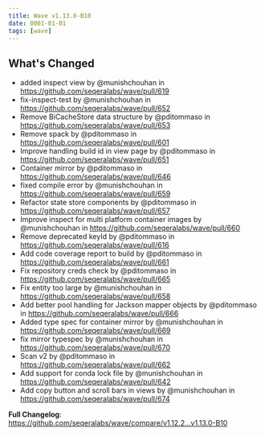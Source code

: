 ```yaml
---
title: Wave v1.13.0-B10
date: 0001-01-01
tags: [wave]
---
```


## What's Changed
* added inspect view by @munishchouhan in https://github.com/seqeralabs/wave/pull/619
* fix-inspect-test by @munishchouhan in https://github.com/seqeralabs/wave/pull/652
* Remove BiCacheStore data structure by @pditommaso in https://github.com/seqeralabs/wave/pull/653
* Remove spack by @pditommaso in https://github.com/seqeralabs/wave/pull/601
* Improve handling build id in view page by @pditommaso in https://github.com/seqeralabs/wave/pull/651
* Container mirror by @pditommaso in https://github.com/seqeralabs/wave/pull/646
* fixed compile error by @munishchouhan in https://github.com/seqeralabs/wave/pull/659
* Refactor state store components  by @pditommaso in https://github.com/seqeralabs/wave/pull/657
* Improve inspect for multi platform container images by @munishchouhan in https://github.com/seqeralabs/wave/pull/660
* Remove deprecated keyId by @pditommaso in https://github.com/seqeralabs/wave/pull/616
* Add code coverage report to build by @pditommaso in https://github.com/seqeralabs/wave/pull/661
* Fix repository creds check by @pditommaso in https://github.com/seqeralabs/wave/pull/665
* Fix entity too large by @munishchouhan in https://github.com/seqeralabs/wave/pull/658
* Add better pool handling for Jackson mapper objects by @pditommaso in https://github.com/seqeralabs/wave/pull/666
* Added type spec for container mirror  by @munishchouhan in https://github.com/seqeralabs/wave/pull/669
* fix mirror typespec by @munishchouhan in https://github.com/seqeralabs/wave/pull/670
* Scan v2 by @pditommaso in https://github.com/seqeralabs/wave/pull/662
* Add support for conda lock file by @munishchouhan in https://github.com/seqeralabs/wave/pull/642
* Add copy button and scroll bars in views by @munishchouhan in https://github.com/seqeralabs/wave/pull/674


**Full Changelog**: https://github.com/seqeralabs/wave/compare/v1.12.2...v1.13.0-B10

